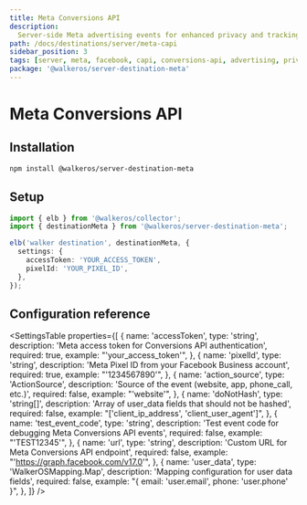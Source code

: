 ```yaml
---
title: Meta Conversions API
description:
  Server-side Meta advertising events for enhanced privacy and tracking accuracy
path: /docs/destinations/server/meta-capi
sidebar_position: 3
tags: [server, meta, facebook, capi, conversions-api, advertising, privacy]
package: '@walkeros/server-destination-meta'
---
```



# Meta Conversions API

<PackageLink
  env="server"
  github="packages/server/destinations/meta"
  npm="@walkeros/server-destination-meta"
/>

## Installation

```bash
npm install @walkeros/server-destination-meta
```

## Setup

```typescript
import { elb } from '@walkeros/collector';
import { destinationMeta } from '@walkeros/server-destination-meta';

elb('walker destination', destinationMeta, {
  settings: {
    accessToken: 'YOUR_ACCESS_TOKEN',
    pixelId: 'YOUR_PIXEL_ID',
  },
});
```

## Configuration reference

<SettingsTable
  properties={[
    {
      name: 'accessToken',
      type: 'string',
      description: 'Meta access token for Conversions API authentication',
      required: true,
      example: "'your_access_token'",
    },
    {
      name: 'pixelId',
      type: 'string',
      description: 'Meta Pixel ID from your Facebook Business account',
      required: true,
      example: "'1234567890'",
    },
    {
      name: 'action_source',
      type: 'ActionSource',
      description: 'Source of the event (website, app, phone_call, etc.)',
      required: false,
      example: "'website'",
    },
    {
      name: 'doNotHash',
      type: 'string[]',
      description: 'Array of user_data fields that should not be hashed',
      required: false,
      example: "['client_ip_address', 'client_user_agent']",
    },
    {
      name: 'test_event_code',
      type: 'string',
      description: 'Test event code for debugging Meta Conversions API events',
      required: false,
      example: "'TEST12345'",
    },
    {
      name: 'url',
      type: 'string',
      description: 'Custom URL for Meta Conversions API endpoint',
      required: false,
      example: "'https://graph.facebook.com/v17.0'",
    },
    {
      name: 'user_data',
      type: 'WalkerOSMapping.Map',
      description: 'Mapping configuration for user data fields',
      required: false,
      example: "{ email: 'user.email', phone: 'user.phone' }",
    },
  ]}
/>
